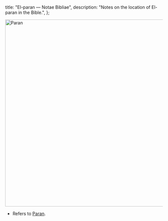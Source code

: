   title: "El-paran — Notae Bibliae",
  description: "Notes on the location of El-paran in the Bible.",
};

<Initial text="El-paran"/>

<Image
  className="sepia rounded"
  src="/places/paran.jpg"
  alt="Paran"
  width="600"
  height="600"
/>

- Refers to [Paran](/places/old-testament/genesis/paran).
